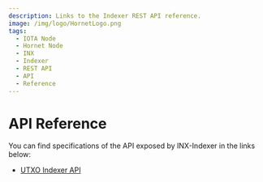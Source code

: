 ```yaml
---
description: Links to the Indexer REST API reference.
image: /img/logo/HornetLogo.png
tags:
  - IOTA Node
  - Hornet Node
  - INX
  - Indexer
  - REST API
  - API
  - Reference
---
```


# API Reference

You can find specifications of the API exposed by INX-Indexer in the links below:

- [UTXO Indexer API](https://github.com/iotaledger/tips/blob/main/tips/TIP-0026/tip-0026.md)
